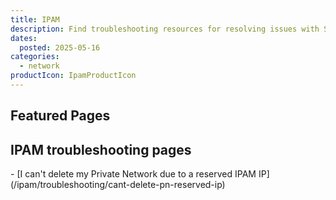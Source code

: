 ```yaml
---
title: IPAM
description: Find troubleshooting resources for resolving issues with Scaleway IPAM.
dates:
  posted: 2025-05-16
categories:
  - network
productIcon: IpamProductIcon
---
```


<ProductHeader
  productName="IPAM troubleshooting"
  productLogo="ipam"
  description="Discover how to solve the most common issues with Scaleway's IP Address Manager service."
/>

## Featured Pages

<Grid>
    <Card
      title="IPAM FAQ"
      description="Answers to common questions"
      url="/ipam/faq/"
      label="See more"
    />
    <Card
      title="Reserving an IP address"
      description="Book a private IP with IPAM"
      url="/ipam/how-to/reserve-ip/"
      label="See more"
    />
    <Card
      title="Understanding IPv6"
      description="IPv6 in the Scaleway ecosystem"
      url="/ipam/reference-content/ipv6/"
      label="See more"
    />
</Grid>

## IPAM troubleshooting pages

<LinksList>
  - [I can't delete my Private Network due to a reserved IPAM IP](/ipam/troubleshooting/cant-delete-pn-reserved-ip)
</LinksList>
